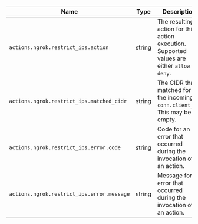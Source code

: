 | Name                                       | Type   | Description                                                                                    |
| ------------------------------------------ | ------ | ---------------------------------------------------------------------------------------------- |
| `actions.ngrok.restrict_ips.action`        | string | The resulting action for this action execution. Supported values are either `allow` or `deny`. |
| `actions.ngrok.restrict_ips.matched_cidr`  | string | The CIDR that matched for the incoming `conn.client_ip`. This may be empty.                    |
| `actions.ngrok.restrict_ips.error.code`    | string | Code for an error that occurred during the invocation of an action.                            |
| `actions.ngrok.restrict_ips.error.message` | string | Message for an error that occurred during the invocation of an action.                         |

